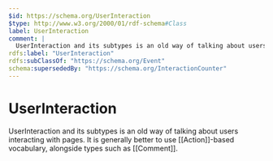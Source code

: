 ```yaml
---
$id: https://schema.org/UserInteraction
$type: http://www.w3.org/2000/01/rdf-schema#Class
label: UserInteraction
comment: |
  UserInteraction and its subtypes is an old way of talking about users interacting with pages. It is generally better to use [[Action]]-based vocabulary, alongside types such as [[Comment]].
rdfs:label: "UserInteraction"
rdfs:subClassOf: "https://schema.org/Event"
schema:supersededBy: "https://schema.org/InteractionCounter"
---
```


# UserInteraction

UserInteraction and its subtypes is an old way of talking about users interacting with pages. It is generally better to use [[Action]]-based vocabulary, alongside types such as [[Comment]].

